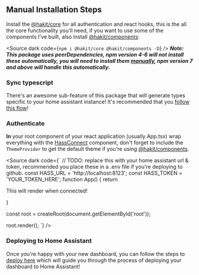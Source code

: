 
<Meta title="INTRODUCTION/Getting Started/Manual Setup" />

## Manual Installation Steps
Install the [@hakit/core](https://www.npmjs.com/package/@hakit/core) for all authentication and react hooks, this is the all the core functionality you'll need, if you want to use some of the components I've built, also install [@hakit/components](https://www.npmjs.com/package/@hakit/components):

<Source dark code={`npm i @hakit/core @hakit/components -D`} />
***Note: This package uses peerDependencies, npm version 4-6 will not install these automatically, you will need to install them [manually](https://stackoverflow.com/questions/35207380/how-to-install-npm-peer-dependencies-automatically), npm version 7 and above will handle this automatically.***


### Sync typescript
There's an awesome sub-feature of this package that will generate types specific to your home assistant instance! It's recommended that you [follow this flow](/docs/introduction-typescriptsync--docs)!

### Authenticate

**In** your root component of your react application (usually App.tsx) wrap everything with the [HassConnect](/docs/components-hassconnect--docs) component, don't forget to include the `ThemeProvider` to get the default theme if you're using [@hakit/components](https://www.npmjs.com/package/@hakit/components).

<Source dark code={`
// TODO: replace this with your home assistant url & token, recommended you place these in a .env file if you're deploying to github.
const HASS_URL = 'http://localhost:8123';
const HASS_TOKEN = 'YOUR_TOKEN_HERE';
function App() {
  return <HassConnect hassUrl={HASS_URL} hassToken={HASS_TOKEN}>
    <ThemeProvider includeThemeControls />
    <p>This will render when connected!</p>
  </HassConnect>
}

const root = createRoot(document.getElementById('root'));

root.render(<App />);
`} />


### Deploying to Home Assistant
Once you're happy with your new dashboard, you can follow the steps to [deploy here](/?path=/docs/introduction-deploying--docs) which will guide you through the process of deploying your dashboard to Home Assistant!